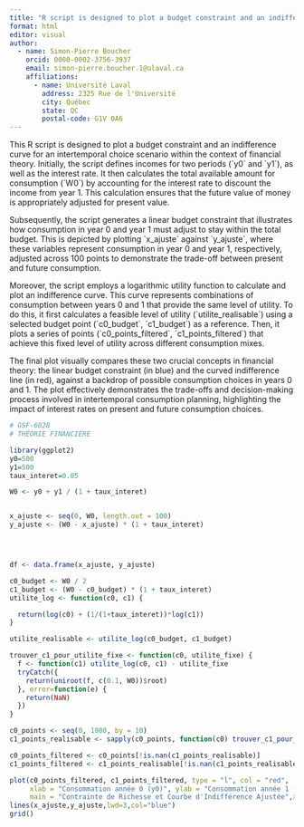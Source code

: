 ```yaml
---
title: "R script is designed to plot a budget constraint and an indifference curve "
format: html
editor: visual
author:
  - name: Simon-Pierre Boucher
    orcid: 0000-0002-3756-3937
    email: simon-pierre.boucher.1@ulaval.ca
    affiliations:
      - name: Université Laval
        address: 2325 Rue de l'Université
        city: Québec
        state: QC 
        postal-code: G1V 0A6
---
```


This R script is designed to plot a budget constraint and an indifference curve for an intertemporal choice scenario within the context of financial theory. Initially, the script defines incomes for two periods (\`y0\` and \`y1\`), as well as the interest rate. It then calculates the total available amount for consumption (\`W0\`) by accounting for the interest rate to discount the income from year 1. This calculation ensures that the future value of money is appropriately adjusted for present value.

Subsequently, the script generates a linear budget constraint that illustrates how consumption in year 0 and year 1 must adjust to stay within the total budget. This is depicted by plotting \`x_ajuste\` against \`y_ajuste\`, where these variables represent consumption in year 0 and year 1, respectively, adjusted across 100 points to demonstrate the trade-off between present and future consumption.

Moreover, the script employs a logarithmic utility function to calculate and plot an indifference curve. This curve represents combinations of consumption between years 0 and 1 that provide the same level of utility. To do this, it first calculates a feasible level of utility (\`utilite_realisable\`) using a selected budget point (\`c0_budget\`, \`c1_budget\`) as a reference. Then, it plots a series of points (\`c0_points_filtered\`, \`c1_points_filtered\`) that achieve this fixed level of utility across different consumption mixes.

The final plot visually compares these two crucial concepts in financial theory: the linear budget constraint (in blue) and the curved indifference line (in red), against a backdrop of possible consumption choices in years 0 and 1. The plot effectively demonstrates the trade-offs and decision-making process involved in intertemporal consumption planning, highlighting the impact of interest rates on present and future consumption choices.

```r
# GSF-6028
# THÉORIE FINANCIERE

library(ggplot2)
y0=500
y1=500
taux_interet=0.05

W0 <- y0 + y1 / (1 + taux_interet)


x_ajuste <- seq(0, W0, length.out = 100)  
y_ajuste <- (W0 - x_ajuste) * (1 + taux_interet)  




df <- data.frame(x_ajuste, y_ajuste)

c0_budget <- W0 / 2
c1_budget <- (W0 - c0_budget) * (1 + taux_interet)
utilite_log <- function(c0, c1) {

  return(log(c0) + (1/(1+taux_interet))*log(c1))
}

utilite_realisable <- utilite_log(c0_budget, c1_budget)

trouver_c1_pour_utilite_fixe <- function(c0, utilite_fixe) {
  f <- function(c1) utilite_log(c0, c1) - utilite_fixe
  tryCatch({
    return(uniroot(f, c(0.1, W0))$root)
  }, error=function(e) {
    return(NaN)
  })
}

c0_points <- seq(0, 1000, by = 10)
c1_points_realisable <- sapply(c0_points, function(c0) trouver_c1_pour_utilite_fixe(c0, utilite_realisable))

c0_points_filtered <- c0_points[!is.nan(c1_points_realisable)]
c1_points_filtered <- c1_points_realisable[!is.nan(c1_points_realisable)]

plot(c0_points_filtered, c1_points_filtered, type = "l", col = "red", 
     xlab = "Consommation année 0 (y0)", ylab = "Consommation année 1 (y1)",
     main = "Contrainte de Richesse et Courbe d'Indifférence Ajustée",xlim = c(0,1000),ylim = c(0,1000),lwd=3)
lines(x_ajuste,y_ajuste,lwd=3,col="blue")
grid()

```
